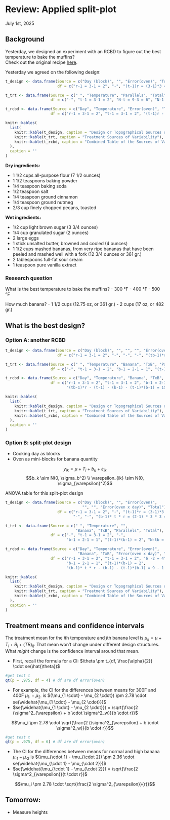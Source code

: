 # Review: Applied split-plot 
July 1st, 2025  

## Background  

Yesterday, we designed an experiment with an RCBD to figure out the best temperature to bake the muffins?  
Check out the original recipe [here](https://www.ouichefnetwork.com/2016/06/a-life-changing-banana-nut-muffin.html).

Yesterday we agreed on the following design: 
```r
t_design <- data.frame(Source = c("Day (block)", "", "Error(oven)", "Total"),
                       df = c("r-1 = 3-1 = 2", "-", "(t-1)r = (3-1)*3 = 6", "N-1 = 8"))

t_trt <- data.frame(Source = c(" ", "Temperature", "Parallels", "Total"),
                    df = c("-", "t-1 = 3-1 = 2", "N-t = 9-3 = 6", "N-1 = 8"))

t_rcbd <- data.frame(Source = c("Day", "Temperature", "Error(oven)", "Total"),
                    df = c("r-1 = 3-1 = 2", "t-1 = 3-1 = 2", "(t-1)r - (t-1) = 2*3 - 2 = 4", "N-1 = 8"))

knitr::kables(
  list(
    knitr::kable(t_design, caption = "Design or Topographical Sources of Variability"),
    knitr::kable(t_trt, caption = "Treatment Sources of Variability"),
    knitr::kable(t_rcbd, caption = "Combined Table of the Sources of Variability")
  ),
  caption = ''
)
```

**Dry ingredients:**  

- 1 1/2 cups all-purpose flour (7 1/2 ounces)
- 1 1/2 teaspoons baking powder 
- 1/4 teaspoon baking soda 
- 1/2 teaspoon salt 
- 1/4 teaspoon ground cinnamon 
- 1/4 teaspoon ground nutmeg
- 2/3 cup finely chopped pecans, toasted

**Wet ingredients:**  

- 1/2 cup light brown sugar (3 3/4 ounces)
- 1/4 cup granulated sugar (2 ounces)
- 2 large eggs
- 1 stick unsalted butter, browned and cooled (4 ounces)
- 1 1/2 cups mashed bananas, from very ripe bananas that have been peeled and mashed well with a fork (12 3/4 ounces or 361 gr.)
- 2 tablespoons full-fat sour cream
- 1 teaspoon pure vanilla extract 

### Research question

What is the best temperature to bake the muffins? 
- 300 °F
- 400 °F
- 500 °F

How much banana? 
- 1 1/2 cups (12.75 oz, or 361 gr.)
- 2 cups (17 oz, or 482 gr.) 

## What is the best design? 

### Option A: another RCBD  

```r
t_design <- data.frame(Source = c("Day (block)", "", "", "", "Error(oven)", "Total"),
                       df = c("r-1 = 3-1 = 2", "-", "-", "-", "(tb-1)*r = (6-1)*3 = 15", "N-1 = 17"))

t_trt <- data.frame(Source = c(" ", "Temperature", "Banana", "TxB", "Parallels", "Total"),
                    df = c("-", "t-1 = 3-1 = 2", "b-1 = 2-1 = 1", "(t-1)*(b-1) = 2", "N-tb = 18 - (3*2) = 12", "N-1 = 17"))

t_rcbd <- data.frame(Source = c("Day", "Temperature", "Banana", "TxB", "Error(oven)", "Total"),
                    df = c("r-1 = 3-1 = 2", "t-1 = 3-1 = 2", "b-1 = 2-1 = 1", "(t-1)*(b-1) = 2",
                           "(tb-1)*r - (t-1) - (b-1) - (t-1)*(b-1) = 15 - 2 -1 -2 = 10", "N-1 = 17"))

knitr::kables(
  list(
    knitr::kable(t_design, caption = "Design or Topographical Sources of Variability"),
    knitr::kable(t_trt, caption = "Treatment Sources of Variability"),
    knitr::kable(t_rcbd, caption = "Combined Table of the Sources of Variability")
  ),
  caption = ''
)
```

### Option B: split-plot design

- Cooking day as blocks 
- Oven as mini-blocks for banana quantity 

$$y_{ik} = \mu + T_i + b_k + \varepsilon_{ik}$$
$$b_k \sim N(0, \sigma_b^2) \\ \varepsilon_{ik} \sim N(0, \sigma_{\varepsilon}^2)$$

ANOVA table for this split-plot design 

```r
t_design <- data.frame(Source = c("Day (block)", "", "Error(oven)", 
                                  "", "", "Error(oven x day)", "Total"),
                       df = c("r-1 = 3-1 = 2", "-", "(t-1)*r = (3-1)*3 = 6",
                              "-", "-", "(b-1)* t * r = (2-1) * 3 * 3 = 9", "N-1 = 17"))

t_trt <- data.frame(Source = c(" ", "Temperature", "", 
                               "Banana", "TxB", "Parallels", "Total"),
                    df = c("-", "t-1 = 3-1 = 2", "-",
                           "b-1 = 2-1 = 1", "(t-1)*(b-1) = 2", "N-tb = 18 - (3*2) = 12", "N-1 = 17"))

t_rcbd <- data.frame(Source = c("Day", "Temperature", "Error(oven)",
                                "Banana", "TxB", "Error(oven x day)", "Total"),
                    df = c("r-1 = 3-1 = 2", "t-1 = 3-1 = 2", "6 -2 = 4",
                           "b-1 = 2-1 = 1", "(t-1)*(b-1) = 2", 
                           "(b-1)* t * r - (b-1) - (t-1)*(b-1) = 9 - 1 -2 = 6", "N-1 = 17"))

knitr::kables(
  list(
    knitr::kable(t_design, caption = "Design or Topographical Sources of Variability"),
    knitr::kable(t_trt, caption = "Treatment Sources of Variability"),
    knitr::kable(t_rcbd, caption = "Combined Table of the Sources of Variability")
  ),
  caption = ''
)
```

## Treatment means and confidence intervals  

The treatment mean for the $i$th temperature and $j$th banana level is $\mu_{ij} = \mu + T_i + B_j +(TB)_{ij}$. 
That mean won't change under different design structures. 
What *might* change is the confidence interval around that mean.  

- First, recall the formula for a CI: $\theta \pm t_{df, \frac{\alpha}{2}} \cdot se(\hat{\theta})$

```r
#get test t
qt(p = .975, df = 4) # df are df error(oven)
```

- For example, the CI for the differences between means for 300F and 400F $\mu_{1 \cdot} - \mu_{2 \cdot}$ is $(\mu_{1 \cdot} - \mu_{2 \cdot}) \pm 2.78 \cdot se(\widehat{\mu_{1 \cdot} - \mu_{2 \cdot}})$ 
- $se(\widehat{\mu_{1 \cdot} - \mu_{2 \cdot}}) = \sqrt{\frac{2 (\sigma^2_{\varepsilon} + b  \cdot \sigma^2_w)}{b \cdot r}}$

$$\mu_i \pm 2.78 \cdot \sqrt{\frac{2 (\sigma^2_{\varepsilon} + b \cdot \sigma^2_w)}{b \cdot r}}$$


```r
#get test t
qt(p = .975, df = 6) # df are df error(oven)
```

- The CI for the differences between means for normal and high banana $\mu_{\cdot 1} - \mu_{\cdot 2}$ is $(\mu_{\cdot 1} - \mu_{\cdot 2}) \pm 2.36 \cdot se(\widehat{\mu_{\cdot 1} - \mu_{\cdot 2}})$ 
- $se(\widehat{\mu_{\cdot 1} - \mu_{\cdot 2}}) = \sqrt{\frac{2 \sigma^2_{\varepsilon}}{t \cdot r}}$

$$\mu_i \pm 2.78 \cdot \sqrt{\frac{2 \sigma^2_{\varepsilon}}{r}}$$

## Tomorrow: 

- Measure heights  

